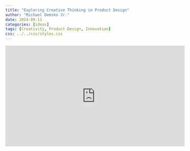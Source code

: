 ```yaml
---
title: "Exploring Creative Thinking in Product Design"
author: "Michael Demsko Jr."
date: 2024-09-11
categories: [ideas]
tags: [Creativity, Product Design, Innovation]
css: ../../css/styles.css
---
```


<iframe width="560" height="315" src="https://www.youtube.com/embed/WOkBzQbkvBA?si=qgpNNA9Xs-GHI2C1" title="YouTube video player" frameborder="0" allow="accelerometer; autoplay; clipboard-write; encrypted-media; gyroscope; picture-in-picture; web-share" referrerpolicy="strict-origin-when-cross-origin" allowfullscreen></iframe>

<!-- ## Introduction -->

<!-- In today's rapidly evolving world, **creativity** is a vital component of successful product design. Whether you're designing a physical product or a digital experience, understanding how creative thinking can shape user interaction is crucial. -->

<!-- In this post, we explore key strategies for **enhancing creativity** in your design process and how you can apply them to everyday problem-solving. -->

<!-- ![Creative Process](https://via.placeholder.com/600x400 "Creative Process in Design") -->

<!-- ## Key Strategies for Creative Thinking -->

<!-- 1.  **Brainstorming**: Encourage free-flowing ideas without immediate critique. Write down everything and narrow down later. -->
<!-- 2.  **Mind Mapping**: Create a visual representation of ideas to find connections between seemingly unrelated concepts. -->
<!-- 3.  **Reverse Thinking**: Start with the problem and ask how it could have happened. This often leads to unexpected solutions. -->
<!-- 4.  **Prototyping**: Build fast, fail fast. Use rapid prototyping to test ideas early in the process. -->

<!-- ### The Role of Empathy -->

<!-- Creative thinking in product design isn't just about coming up with new ideas—it's also about understanding the **end user's needs**. Empathy mapping and **user personas** can help ensure that the creative ideas are grounded in real-world needs and desires. -->

<!-- \`\`\`{r} \# Here is a simple code example to illustrate how R can be used to simulate ideas: set.seed(42) ideas \<- sample(c("Empathy", "Innovation", "Prototyping", "Brainstorming"), 10, replace = TRUE) table(ideas) -->
